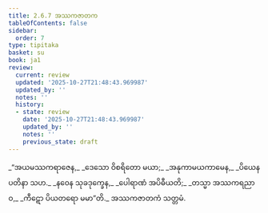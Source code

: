 ```yaml
---
title: 2.6.7 အဿကဇာတက
tableOfContents: false
sidebar:
  order: 7
type: tipitaka
basket: su
book: ja1
review:
  current: review
  updated: '2025-10-27T21:48:43.969987'
  updated_by: ''
  notes: ''
  history:
  - state: review
    date: '2025-10-27T21:48:43.969987'
    updated_by: ''
    notes: ''
    previous_state: draft
---
```



<ReviewStatus review={frontmatter.review} showDetails={true} />

<HypothesisAnnotation frontmatter={frontmatter} />

<DynamicBreadcrumb />

<Division number="113" book="ja1" e="ch" v="22" p="55">

<Paragraph number="524" type="verses" book="ja1">
_“အယမဿကရာဇေန,_  
_ဒေသော ဝိစရိတော မယာ;_  
_အနုကာမယကာမေန,_  
_ပိယေန ပတိနာ သဟ._  

</Paragraph>

</Division>
<Division number="114" book="ja1" e="ch" v="22" p="55">

<Paragraph number="525" type="verses" book="ja1">
_နဝေန သုခဒုက္ခေန,_  
_ပေါရာဏံ အပိဓီယတိ;_  
_တသ္မာ အဿကရညာဝ,_  
_ကီဋော ပိယတရော မမာ”တိ._  


</Paragraph>
</Division>

<Paragraph number="526" type="center" book="ja1">
အဿကဇာတကံ သတ္တမံ.
</Paragraph>